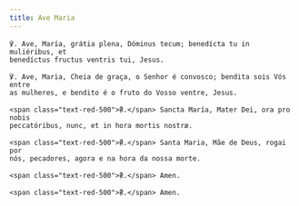 ```yaml
---
title: Ave Maria
---
```


<div class="side-by-side not-content">

    ℣. Ave, María, grátia plena, Dóminus tecum; benedícta tu in muliéribus, et
    benedíctus fructus ventris tui, Jesus.

    ℣. Ave, Maria, Cheia de graça, o Senhor é convosco; bendita sois Vós entre
    as mulheres, e bendito é o fruto do Vosso ventre, Jesus.

    <span class="text-red-500">℟.</span> Sancta María, Mater Dei, ora pro nobis
    peccatóribus, nunc, et in hora mortis nostræ.

    <span class="text-red-500">℟.</span> Santa Maria, Mãe de Deus, rogai por
    nós, pecadores, agora e na hora da nossa morte.

    <span class="text-red-500">℟.</span> Amen.

    <span class="text-red-500">℟.</span> Amen.

</div>
